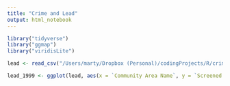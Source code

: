 ```yaml
---
title: "Crime and Lead"
output: html_notebook
---
```


```r
library("tidyverse")
library("ggmap")
library("viridisLite")

lead <- read_csv("/Users/marty/Dropbox (Personal)/codingProjects/R/crime_lead/Public_Health_Statistics__Screening_for_elevated_blood_lead_levels_in_children_aged_0-6_years_by_year__Chicago__1999_-_2013.csv")

lead_1999 <- ggplot(lead, aes(x = `Community Area Name`, y = `Screened for Lead in 1999`)) + geom_point() + coord_flip()

```
